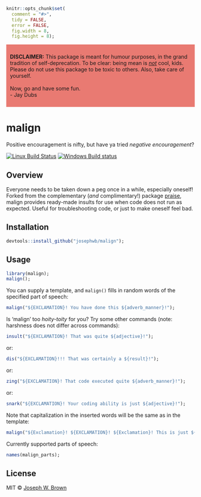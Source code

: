 
```r
knitr::opts_chunk$set(
  comment = "#>",
  tidy = FALSE,
  error = FALSE,
  fig.width = 8,
  fig.height = 8);
```

<div style="background-color:rgba(233, 122, 114, 1); middle; padding:10px 10px;">
<b>DISCLAIMER:</b> This package is meant for humour purposes, in the grand tradition
of self-deprecation. To be clear: being mean is <u><i>not</i></u> cool, kids. Please do
not use this package to be toxic to others. Also, take care of yourself.<br/><br/>
Now, go and have some fun.<br/>
- Jay Dubs
</div>

# malign
Positive encouragement is nifty, but have ya tried _negative encouragement_?

[![Linux Build Status](https://travis-ci.com/josephwb/malign.svg?branch=master)](https://travis-ci.com/josephwb/malign)
[![Windows Build status](https://ci.appveyor.com/api/projects/status/github/josephwb/malign?svg=true)](https://ci.appveyor.com/project/josephwb/malign)



## Overview
Everyone needs to be taken down a peg once in a while, especially oneself! Forked
from the complementary (_and_ complimentary!) package [praise](https://github.com/rladies/praise), malign provides
ready-made insults for use when code does not run as expected. Useful for
troubleshooting code, or just to make oneself feel bad.

## Installation

```r
devtools::install_github("josephwb/malign");
```

## Usage

```r
library(malign);
malign();
```

You can supply a template, and `malign()` fills in random words of the specified
part of speech:

```r
malign("${EXCLAMATION}! You have done this ${adverb_manner}!");
```

Is 'malign' too _hoity-toity_ for you? Try some other commands (note: harshness
does not differ across commands):

```r
insult("${EXCLAMATION}! That was quite ${adjective}!");
```

or:

```r
dis("${EXCLAMATION}!!! That was certainly a ${result}!");
```

or:

```r
zing("${EXCLAMATION}! That code executed quite ${adverb_manner}!");
```

or:

```r
snark("${EXCLAMATION}! Your coding ability is just ${adjective}!");
```

Note that capitalization in the inserted words will be the same as in the template:

```r
malign("${Exclamation}! ${EXCLAMATION}! ${Exclamation}! This is just ${adjective}!");
```

Currently supported parts of speech:

```r
names(malign_parts);
```

## License

MIT © [Joseph W. Brown](https://github.com/josephwb)
